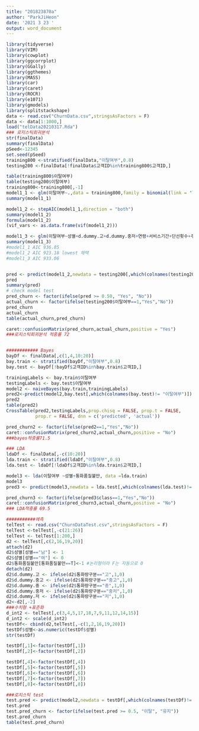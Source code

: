 ```yaml
---
title: "201823870a"
author: "ParkJiHeon"
date: '2021 3 23 '
output: word_document
---
```



```r
library(tidyverse)
library(VIM)
library(cowplot)
library(ggcorrplot)
library(GGally)
library(ggthemes)
library(MASS)
library(car)
library(caret)
library(ROCR)
library(e1071)
library(gmodels)
library(splitstackshape)
data <- read.csv("ChurnData.csv",stringsAsFactors = F)
data <- data[1:1000,]
load("telData20210317.Rda")
### 로지스틱회귀분석
str(finalData)
summary(finalData)
pSeed<-12345
set.seed(pSeed)
training800 <-stratified(finalData,"이탈여부",0.8)
testing200 <-finalData[!finalData$고객ID%in%training800$고객ID,]

table(training800$이탈여부)
table(testing200$이탈여부)
training800<-training800[,-1]
model1_1 <- glm(이탈여부~.,data = training800,family = binomial(link = "logit"))
summary(model1_1)

model1_2 <- stepAIC(model1_1,direction = "both")
summary(model1_2)
formula(model1_2)
(vif_vars <- as.data.frame(vif(model1_2)))

model1_3 <- glm(이탈여부~성별+d.dummy.고+d.dummy.중저+연령+서비스기간+단선횟수+주간통화횟수+주간통화시간_분+야간통화횟수+주말통화횟수+주말통화시간_분+국내통화시간_분,data = training800,family = binomial)
summary(model1_3)
#model1_1 AIC 936.85
#model1_2 AIC 923.18 lowest 채택
#model1_3 AIC 933.06


pred <- predict(model1_2,newdata = testing200[,which(colnames(testing200)!= "이탈여부")],type = "response")
pred
summary(pred)
# check model test
pred_churn <- factor(ifelse(pred >= 0.50, "Yes", "No"))
actual_churn <- factor(ifelse(testing200$이탈여부==1,"Yes","No"))
pred_churn
actual_churn
table(actual_churn,pred_churn)

caret::confusionMatrix(pred_churn,actual_churn,positive = "Yes")
###로지스틱회귀분석 적중률 72


############ Bayes
bayDf <- finalData[,c(1,4,10:20)]
bay.train <- stratified(bayDf,"이탈여부",0.8)
bay.test <- bayDf[!bayDf$고객ID%in%bay.train$고객ID,]

trainingLabels <- bay.train$이탈여부
testingLabels <- bay.test$이탈여부
model2 <- naiveBayes(bay.train,trainingLabels)
pred2<-predict(model2,bay.test[,which(colnames(bay.test)!= "이탈여부")])
pred2
table(pred2)
CrossTable(pred2,testingLabels,prop.chisq = FALSE, prop.t = FALSE, 
           prop.r = FALSE, dnn = c('predicted', 'actual'))

pred_churn2 <- factor(ifelse(pred2==1,"Yes","No"))
caret::confusionMatrix(pred_churn2,actual_churn,positive = "No")
###bayes적중률71.5

### LDA
ldaDf <- finalData[,-c(10:20)]
lda.train <- stratified(ldaDf,"이탈여부",0.8)
lda.test <- ldaDf[!ldaDf$고객ID%in%lda.train$고객ID,]

model3 <- lda(이탈여부 ~성별+통화품질불만, data =lda.train)
model3
pred3 <- predict(model3,newdata = lda.test[,which(colnames(lda.test)!= "이탈여부")])

pred_churn3 <- factor(ifelse(pred3$class==1,"Yes","No"))
caret::confusionMatrix(pred_churn3,actual_churn,positive = "No")
### LDA적중률 69.5

###########에측
telTest <- read.csv("ChurnDataTest.csv",stringsAsFactors = F)
telTest <-telTest[,-c(21:26)]
telTest <- telTest[1:200,]
d2 <- telTest[,c(2,16,19,20)]
attach(d2)
d2$성별[성별=="남"] <- 1
d2$성별[성별=="여"] <- 0
d2$통화품질불만[통화품질불만==T]<-1 #논리형이라 F는 자동으로 0
detach(d2)
d2$d.dummy.고 <- ifelse(d2$통화량구분=="고",1,0)
d2$d.dummy.중고 <- ifelse(d2$통화량구분=="중고",1,0)
d2$d.dummy.중 <- ifelse(d2$통화량구분=="중",1,0)
d2$d.dummy.중저 <- ifelse(d2$통화량구분=="중저",1,0)
d2$d.dummy.저 <- ifelse(d2$통화량구분=="저",1,0)
d2<-d2[,-2]
###수치형 +표준화 
d_int2 <- telTest[,c(3,4,5,17,18,7,9,11,12,14,15)]
d_int2 <- scale(d_int2)
testDf<- cbind(d2,telTest[,-c(1,2,16,19,20)])
testDf$성별<-as.numeric(testDf$성별)
str(testDf)

testDf[,1]<-factor(testDf[,1])
testDf[,2]<-factor(testDf[,2])

testDf[,4]<-factor(testDf[,4])
testDf[,5]<-factor(testDf[,5])
testDf[,6]<-factor(testDf[,6])
testDf[,7]<-factor(testDf[,7])
testDf[,8]<-factor(testDf[,8])

###로지스틱 test
test.pred <- predict(model2,newdata = testDf[,which(colnames(testDf)!= "이탈여부")],type = "response")
test.pred
test.pred_churn <- factor(ifelse(test.pred >= 0.5, "이탈", "유지"))
test.pred_churn
table(test.pred_churn)

```

